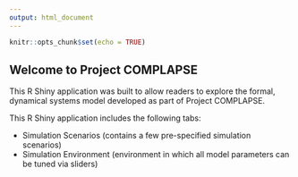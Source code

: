 ```yaml
---
output: html_document
---
```


```r

knitr::opts_chunk$set(echo = TRUE)

```

## Welcome to Project COMPLAPSE

This R Shiny application was built to allow readers to explore the formal, dynamical systems model developed as part of Project COMPLAPSE.

This R Shiny application includes the following tabs:

- Simulation Scenarios (contains a few pre-specified simulation scenarios)
- Simulation Environment (environment in which all model parameters can be tuned via sliders)
